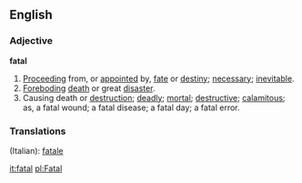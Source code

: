 ==English==

===Adjective===

'''fatal'''

#[[Proceeding]] from, or [[appointed]] by, [[fate]] or [[destiny]]; [[necessary]]; [[inevitable]].
#[[Foreboding]] [[death]] or great [[disaster]].
#Causing death or [[destruction]]; [[deadly]]; [[mortal]]; [[destructive]]; [[calamitous]]; as, a fatal wound; a fatal disease; a fatal day; a fatal error.

===Translations===
(Italian): [[fatale]]

[[it:fatal]]
[[pl:Fatal]]